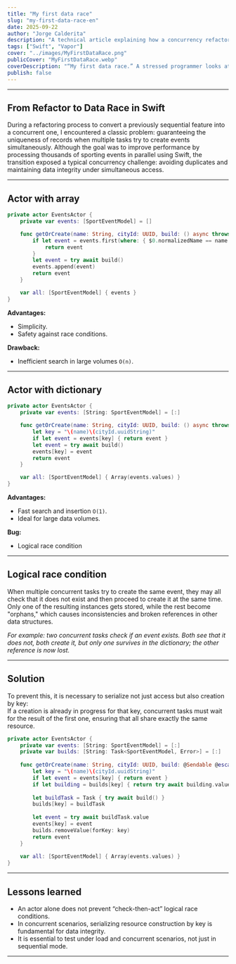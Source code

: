 ```yaml
---
title: "My first data race"
slug: "my-first-data-race-en"
date: 2025-09-22
author: "Jorge Calderita"
description: "A technical article explaining how a concurrency refactor in Swift led to a data race, and how to solve it using actor patterns."
tags: ["Swift", "Vapor"]
cover: "../images/MyFirstDataRace.png"
publicCover: "MyFirstDataRace.webp"
coverDescription: "“My first data race.” A stressed programmer looks at their laptop in distress, symbolizing the chaos of a concurrency bug in their code."
publish: false
---
```

---

## From Refactor to Data Race in Swift

During a refactoring process to convert a previously sequential feature into a concurrent one, I encountered a classic problem: guaranteeing the uniqueness of records when multiple tasks try to create events simultaneously. Although the goal was to improve performance by processing thousands of sporting events in parallel using Swift, the transition exposed a typical concurrency challenge: avoiding duplicates and maintaining data integrity under simultaneous access.

---

## Actor with array
```swift
private actor EventsActor {
    private var events: [SportEventModel] = []

    func getOrCreate(name: String, cityId: UUID, build: () async throws -> SportEventModel) async throws -> SportEventModel {
        if let event = events.first(where: { $0.normalizedName == name && $0.$city.id == cityId }) {
            return event
        }
        let event = try await build()
        events.append(event)
        return event
    }

    var all: [SportEventModel] { events }
}
```

**Advantages:**  
- Simplicity.  
- Safety against race conditions.

**Drawback:**  
- Inefficient search in large volumes `O(n)`.
---
## Actor with dictionary

```swift
private actor EventsActor {
    private var events: [String: SportEventModel] = [:]

    func getOrCreate(name: String, cityId: UUID, build: () async throws -> SportEventModel) async throws -> SportEventModel {
        let key = "\(name)\(cityId.uuidString)"
        if let event = events[key] { return event }
        let event = try await build()
        events[key] = event
        return event
    }

    var all: [SportEventModel] { Array(events.values) }
}
```

**Advantages:**  
- Fast search and insertion `O(1)`.  
- Ideal for large data volumes.

**Bug:**  
- Logical race condition

---
## Logical race condition

When multiple concurrent tasks try to create the same event, they may all check that it does not exist and then proceed to create it at the same time.  
Only one of the resulting instances gets stored, while the rest become "orphans," which causes inconsistencies and broken references in other data structures.

*For example: two concurrent tasks check if an event exists. Both see that it does not, both create it, but only one survives in the dictionary; the other reference is now lost.*

---
## Solution

To prevent this, it is necessary to serialize not just access but also creation by key:  
If a creation is already in progress for that key, concurrent tasks must wait for the result of the first one, ensuring that all share exactly the same resource.

```swift
private actor EventsActor {
    private var events: [String: SportEventModel] = [:]
    private var builds: [String: Task<SportEventModel, Error>] = [:]
    
    func getOrCreate(name: String, cityId: UUID, build: @Sendable @escaping () async throws -> SportEventModel) async throws -> SportEventModel {
        let key = "\(name)\(cityId.uuidString)"
        if let event = events[key] { return event }
        if let building = builds[key] { return try await building.value }
        
        let buildTask = Task { try await build() }
        builds[key] = buildTask
        
        let event = try await buildTask.value
        events[key] = event
        builds.removeValue(forKey: key)
        return event
    }
    
    var all: [SportEventModel] { Array(events.values) }
}
```

---

## Lessons learned

- An actor alone does not prevent “check-then-act” logical race conditions.
- In concurrent scenarios, serializing resource construction by key is fundamental for data integrity.
- It is essential to test under load and concurrent scenarios, not just in sequential mode.
---
